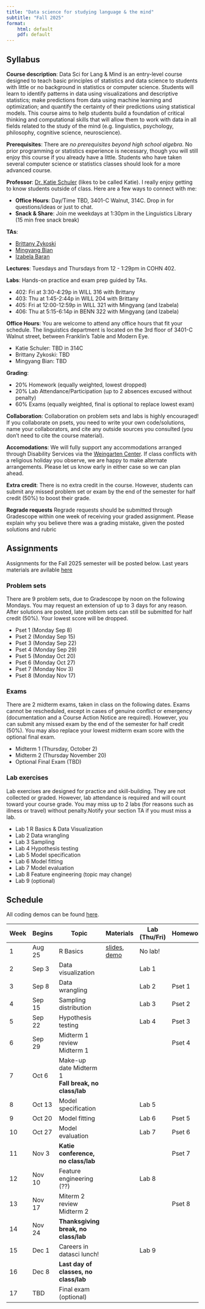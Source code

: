 ```yaml
---
title: "Data science for studying language & the mind"
subtitle: "Fall 2025"
format: 
    html: default
    pdf: default
---
```


## Syllabus

**Course description**: Data Sci for Lang & Mind is an entry-level course designed to teach basic principles of statistics and data science to students with little or no background in statistics or computer science. Students will learn to identify patterns in data using visualizations and descriptive statistics; make predictions from data using machine learning and optimization; and quantify the certainty of their predictions using statistical models. This course aims to help students build a foundation of critical thinking and computational skills that will allow them to work with data in all fields related to the study of the mind (e.g. linguistics, psychology, philosophy, cognitive science, neuroscience).

**Prerequisites**: There are *no prerequisites beyond high school algebra*. No prior programming or statistics experience is necessary, though you will still enjoy this course if you already have a little. Students who have taken several computer science or statistics classes should look for a more advanced course.

**Professor**: [Dr. Katie Schuler](https://kathrynschuler.com) (likes to be called Katie). I really enjoy getting to know students outside of class. Here are a few ways to connect with me: 

- **Office Hours**: Day/Time TBD, 3401-C Walnut, 314C. Drop in for questions/ideas or just to chat.
- **Snack & Share**: Join me weekdays at 1:30pm in the Linguistics Library (15 min free snack break)

**TAs**:

- [Brittany Zykoski](https://www.ling.upenn.edu/people/brittany-zykoski)
- [Mingyang Bian](https://www.ling.upenn.edu/people/mingyang-bian)
- [Izabela Baran](mailto:ibaran@sas.upenn.edu)

**Lectures**: Tuesdays and Thursdays from 12 - 1:29pm in COHN 402.

**Labs**: Hands-on practice and exam prep guided by TAs.

* 402: Fri at 3:30-4:29p in WILL 316 with Brittany 
* 403: Thu at 1:45-2:44p in WILL 204 with Brittany 
* 405: Fri at 12:00-12:59p in WILL 321 with Mingyang (and Izabela)
* 406: Thu at 5:15-6:14p in BENN 322 with Mingyang (and Izabela)

**Office Hours**: You are welcome to attend any office hours that fit your schedule. The linguistics department is located on the 3rd floor of 3401-C Walnut street, between Franklin's Table and Modern Eye. 

- Katie Schuler: TBD in 314C
- Brittany Zykoski: TBD 
- Mingyang Bian: TBD

**Grading**:

- 20% Homework (equally weighted, lowest dropped)
- 20% Lab Attendance/Participation (up to 2 absences excused without penalty)
- 60% Exams (equally weighted, final is optional to replace lowest exam)

**Collaboration**: Collaboration on problem sets and labs is highly encouraged! If you collaborate on psets, you need to write your own code/solutions, name your collaborators, and cite any outside sources you consulted (you don't need to cite the course material).

**Accomodations**: We will fully support any accommodations arranged through Disability Services via the [Weingarten Center](https://weingartencenter.universitylife.upenn.edu/disability-services/). If class conflicts with a religious holiday you observe, we are happy to make alternate arrangements. Please let us know early in either case so we can plan ahead.

**Extra credit**: There is no extra credit in the course. However, students can submit any missed problem set or exam by the end of the semester for half credit (50%) to boost their grade.

**Regrade requests** Regrade requests should be submitted through Gradescope within one week of receiving your graded assignment. Please explain why you believe there was a grading mistake, given the posted solutions and rubric


## Assignments 

Assignments for the Fall 2025 semester will be posted below. Last years materials are avilable [here](https://kschuler.github.io/datasci/#materials)

### Problem sets

There are 9 problem sets, due to Gradescope by noon on the following Mondays. You may request an extension of up to 3 days for any reason. After solutions are posted, late problem sets can still be submitted for half credit (50%). Your lowest score will be dropped. 

- Pset 1 (Monday Sep 8)
- Pset 2 (Monday Sep 15)
- Pset 3 (Monday Sep 22)
- Pset 4 (Monday Sep 29)
- Pset 5 (Monday Oct 20)
- Pset 6 (Monday Oct 27)
- Pset 7 (Monday Nov 3)
- Pset 8 (Monday Nov 17)

### Exams 
There are 2 midterm exams, taken in class on the following dates. Exams cannot be rescheduled, except in cases of genuine conflict or emergency (documentation and a Course Action Notice are required). However, you can submit any missed exam by the end of the semester for half credit (50%). You may also replace your lowest midterm exam score with the optional final exam.

- Midterm 1 (Thursday, October 2)
- Midterm 2 (Thursday November 20)
- Optional Final Exam (TBD)

### Lab exercises 

Lab exercises are designed for practice and skill-building. They are not collected or graded. However, lab attendance is required and will count toward your course grade. You may miss up to 2 labs (for reasons such as illness or travel) without penalty.Notify your section TA if you must miss a lab. 

- Lab 1 R Basics & Data Visualization
- Lab 2 Data wrangling
- Lab 3 Sampling
- Lab 4 Hypothesis testing
- Lab 5 Model specification
- Lab 6 Model fitting
- Lab 7 Model evaluation 
- Lab 8 Feature engineering (topic may change)
- Lab 9 (optional)

## Schedule

All coding demos can be found [here](https://drive.google.com/drive/folders/1l9j6yEcL7rk6c6IUhKZOnRtO8lnsJx3O?usp=sharing). 

| Week | Begins |  Topic | Materials | Lab (Thu/Fri) | Homework  |
| -  | -- |  --- | ---- | --- | --- |
| 1 | Aug 25 | R Basics  | [slides](slides/r-basics.qmd), [demo](https://colab.research.google.com/drive/1Tv0Obx3hGCX9Zi956jI7_5SuRO5T95h8?usp=drive_link) | No lab! | |
| 2 | Sep 3 | Data visualization | | Lab 1 |  |
| 3 | Sep 8 | Data wrangling | |  Lab 2 | Pset 1 |
| 4 | Sep 15 | Sampling distribution | |  Lab 3 | Pset 2 | 
| 5 | Sep 22 | Hypothesis testing<br> | | Lab 4 | Pset 3 |
| 6 | Sep 29 | Midterm 1 review<br>Midterm 1 |  | | Pset 4 |
| 7 | Oct 6 | Make-up date Midterm 1<br>**Fall break, no class/lab**| | | 
| 8 | Oct 13 | Model specification | | Lab 5 | | 
| 9 | Oct 20 | Model fitting | | Lab 6 | Pset 5  | 
| 10 | Oct 27 | Model evaluation | | Lab 7 | Pset 6 |
| 11 | Nov 3 | **Katie conference, no class/lab** | |  | Pset 7  |
| 12 | Nov 10 | Feature engineering (??) | |  Lab 8 | | 
| 13 | Nov 17 | Miterm 2 review<br>Midterm 2 | | | Pset 8  | 
| 14 | Nov 24 |**Thanksgiving break, no class/lab**  |    |
| 15 | Dec 1 | Careers in datasci lunch! | |  Lab 9 |  |
| 16 | Dec 8 | **Last day of classes, no class/lab** |  |  |  |
| 17 | TBD | Final exam (optional) |

